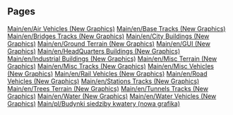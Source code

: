 
== Pages ==
[[Main/en/Air Vehicles (New Graphics)]]
[[Main/en/Base Tracks (New Graphics)]]
[[Main/en/Bridges Tracks (New Graphics)]]
[[Main/en/City Buildings (New Graphics)]]
[[Main/en/Ground Terrain (New Graphics)]]
[[Main/en/GUI (New Graphics)]]
[[Main/en/HeadQuarters Buildings (New Graphics)]]
[[Main/en/Industrial Buildings (New Graphics)]]
[[Main/en/Misc Terrain (New Graphics)]]
[[Main/en/Misc Tracks (New Graphics)]]
[[Main/en/Misc Vehicles (New Graphics)]]
[[Main/en/Rail Vehicles (New Graphics)]]
[[Main/en/Road Vehicles (New Graphics)]]
[[Main/en/Stations Tracks (New Graphics)]]
[[Main/en/Trees Terrain (New Graphics)]]
[[Main/en/Tunnels Tracks (New Graphics)]]
[[Main/en/Water (New Graphics)]]
[[Main/en/Water Vehicles (New Graphics)]]
[[Main/pl/Budynki siedziby kwatery (nowa grafika)]]

